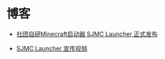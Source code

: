 # 博客

- [社团自研Minecraft启动器 SJMC Launcher 正式发布](https://mc.sjtu.cn/2025/09/27/sjmcl-release/)

- [SJMC Launcher 宣传视频](https://www.bilibili.com/video/BV1gMnJzGEiM/)